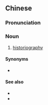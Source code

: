 {{also|编史}}
==Chinese==
{{zh-forms|s=编史}}

===Pronunciation===
{{zh-pron
|m=biānshǐ
|cat=n
}}

===Noun===
{{zh-noun}}

# [[historiography]] {{qualifier|the writing of history}}

====Synonyms====
* {{zh-l|史料編纂法}}

====See also====
* {{zh-l|歷史學}}
* {{zh-l|史學}}